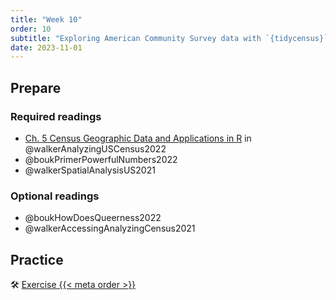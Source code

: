 ```yaml
---
title: "Week 10"
order: 10
subtitle: "Exploring American Community Survey data with `{tidycensus}`"
date: 2023-11-01
---
```


## Prepare

### Required readings

-   [Ch. 5 Census Geographic Data and Applications in R](https://walker-data.com/census-r/census-geographic-data-and-applications-in-r.html) in @walkerAnalyzingUSCensus2022
-   @boukPrimerPowerfulNumbers2022
-   @walkerSpatialAnalysisUS2021

### Optional readings

-   @boukHowDoesQueerness2022
-   @walkerAccessingAnalyzingCensus2021

## Practice

🛠️️ [Exercise {{< meta order >}}](../exercises/exercise_{{< meta order >}}.html)
